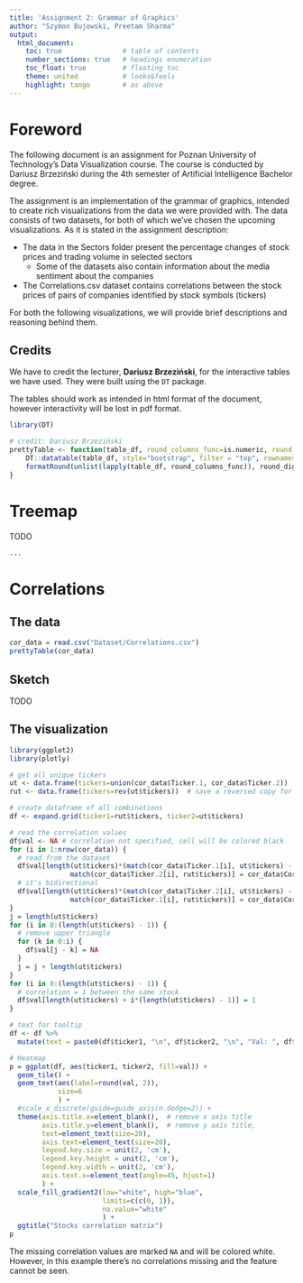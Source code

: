 ```yaml
---
title: 'Assignment 2: Grammar of Graphics'
author: "Szymon Bujowski, Preetam Sharma"
output:
  html_document:
    toc: true               # table of contents
    number_sections: true   # headings enumeration
    toc_float: true         # floating toc
    theme: united           # looks&feels
    highlight: tango        # as above
---
```


# Foreword

The following document is an assignment for Poznan University of Technology's Data Visualization course. The course is conducted by Dariusz Brzeziński during the 4th semester of Artificial Intelligence Bachelor degree.

The assignment is an implementation of the grammar of graphics, intended to create rich visualizations from the data we were provided with. The data consists of two datasets, for both of which we've chosen the upcoming visualizations. As it is stated in the assignment description:

* The data in the Sectors folder present the percentage changes of stock prices and trading volume in selected sectors
    + Some of the datasets also contain information about the media sentiment about the companies
* The Correlations.csv dataset contains correlations between the stock prices of pairs of companies identified by stock symbols (tickers)

For both the following visualizations, we will provide brief descriptions and reasoning behind them.

## Credits

We have to credit the lecturer, **Dariusz Brzeziński**, for the interactive tables we have used. They were built using the `DT` package.

The tables should work as intended in html format of the document, however interactivity will be lost in pdf format.

```r
library(DT)

# credit: Dariusz Brzeziński
prettyTable <- function(table_df, round_columns_func=is.numeric, round_digits=2) {
    DT::datatable(table_df, style="bootstrap", filter = "top", rownames = FALSE, extensions = "Buttons", options = list(dom = 'Bfrtip', buttons = c('copy', 'csv', 'excel', 'pdf', 'print'))) %>%
    formatRound(unlist(lapply(table_df, round_columns_func)), round_digits)
}
```

# Treemap 

TODO

```python
...
```

# Correlations

## The data

```r
cor_data = read.csv("Dataset/Correlations.csv")
prettyTable(cor_data)
```

## Sketch

TODO

## The visualization

```r
library(ggplot2)
library(plotly)

# get all unique tickers
ut <- data.frame(tickers=union(cor_data$Ticker.1, cor_data$Ticker.2))
rut <- data.frame(tickers=rev(ut$tickers))  # save a reversed copy for later

# create dataframe of all combinations
df <- expand.grid(ticker1=rut$tickers, ticker2=ut$tickers)

# read the correlation values
df$val <- NA # correlation not specified, cell will be colored black
for (i in 1:nrow(cor_data)) {
  # read from the dataset
  df$val[length(ut$tickers)*(match(cor_data$Ticker.1[i], ut$tickers) - 1) +
               match(cor_data$Ticker.2[i], rut$tickers)] = cor_data$Correlation.Value[i]
  # it's bidirectional
  df$val[length(ut$tickers)*(match(cor_data$Ticker.2[i], ut$tickers) - 1) +
               match(cor_data$Ticker.1[i], rut$tickers)] = cor_data$Correlation.Value[i]
}
j = length(ut$tickers)
for (i in 0:(length(ut$tickers) - 1)) {
  # remove upper triangle
  for (k in 0:i) {
    df$val[j - k] = NA
  }
  j = j + length(ut$tickers)
}
for (i in 0:(length(ut$tickers) - 1)) {
  # correlation = 1 between the same stock
  df$val[length(ut$tickers) + i*(length(ut$tickers) - 1)] = 1
}

# text for tooltip
df <- df %>%
  mutate(text = paste0(df$ticker1, "\n", df$ticker2, "\n", "Val: ", df$val))

# Heatmap 
p = ggplot(df, aes(ticker1, ticker2, fill=val)) + 
  geom_tile() +
  geom_text(aes(label=round(val, 2)),
            size=6
            ) +
  #scale_x_discrete(guide=guide_axis(n.dodge=2)) +
  theme(axis.title.x=element_blank(),  # remove x axis title
        axis.title.y=element_blank(),  # remove y axis title,
        text=element_text(size=20),
        axis.text=element_text(size=20),
        legend.key.size = unit(2, 'cm'),
        legend.key.height = unit(2, 'cm'),
        legend.key.width = unit(2, 'cm'),
        axis.text.x=element_text(angle=45, hjust=1)
        ) +
  scale_fill_gradient2(low="white", high="blue",
                       limits=c(c(0, 1)),
                       na.value="white"
                       ) +
  ggtitle("Stocks correlation matrix")
p
```

The missing correlation values are marked `NA` and will be colored white. However, in this example there's no correlations missing and the feature cannot be seen.
